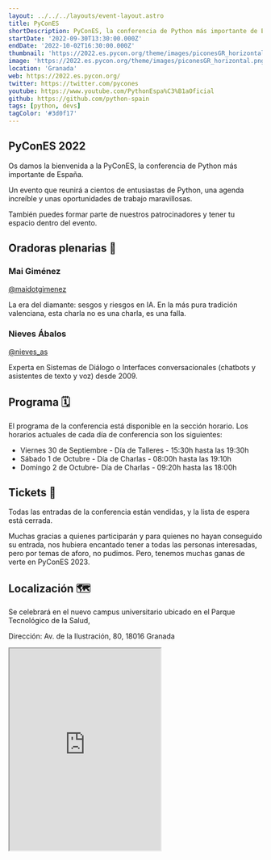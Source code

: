 ```yaml
---
layout: ../../../layouts/event-layout.astro
title: PyConES
shortDescription: PyConES, la conferencia de Python más importante de España. Un evento que reunirá a cientos de entusiastas de Python, una agenda increíble y unas oportunidades de trabajo maravillosas.
startDate: '2022-09-30T13:30:00.000Z'
endDate: '2022-10-02T16:30:00.000Z'
thumbnail: 'https://2022.es.pycon.org/theme/images/piconesGR_horizontal.png'
image: 'https://2022.es.pycon.org/theme/images/piconesGR_horizontal.png'
location: 'Granada'
web: https://2022.es.pycon.org/
twitter: https://twitter.com/pycones
youtube: https://www.youtube.com/PythonEspa%C3%B1aOficial
github: https://github.com/python-spain
tags: [python, devs]
tagColor: '#3d0f17'
---
```


## PyConES 2022

Os damos la bienvenida a la PyConES, la conferencia de Python más importante de España.

Un evento que reunirá a cientos de entusiastas de Python, una agenda increíble y unas oportunidades de trabajo maravillosas.

También puedes formar parte de nuestros patrocinadores y tener tu espacio dentro del evento.

## Oradoras plenarias 👑

### Mai Giménez

<a target="_blank" href="https://twitter.com/maidotgimenez">
  @maidotgimenez
</a>

La era del diamante: sesgos y riesgos en IA. En la más pura tradición valenciana, esta charla no es una charla, es una falla.

### Nieves Ábalos

<a target="_blank" href="https://twitter.com/nieves_as">
  @nieves_as
</a>

Experta en Sistemas de Diálogo o Interfaces conversacionales (chatbots y asistentes de texto y voz) desde 2009.

## Programa 🗓️

El programa de la conferencia está disponible en la sección horario. Los horarios actuales de cada día de conferencia son los siguientes:

- Viernes 30 de Septiembre - Día de Talleres - 15:30h hasta las 19:30h
- Sábado 1 de Octubre - Día de Charlas - 08:00h hasta las 19:10h
- Domingo 2 de Octubre- Día de Charlas - 09:20h hasta las 18:00h

## Tickets 🛒

Todas las entradas de la conferencia están vendidas, y la lista de espera está cerrada.

Muchas gracias a quienes participarán y para quienes no hayan conseguido su entrada, nos hubiera encantado tener a todas las personas interesadas, pero por temas de aforo, no pudimos. Pero, tenemos muchas ganas de verte en PyConES 2023.

## Localización 🗺

Se celebrará en el nuevo campus universitario ubicado en el Parque Tecnológico de la Salud,

Dirección: Av. de la Ilustración, 80, 18016 Granada

<iframe
  className="mt-4 w-full"
  height="400"
  src="https://maps.google.com/maps?q=Granada%20Paraningo%20Salud&amp;t=&amp;z=17&amp;ie=UTF8&amp;iwloc=&amp;output=embed"
  id="map"
  loading="lazy"
  title="Parque Tecnológico de la Salud"
></iframe>
